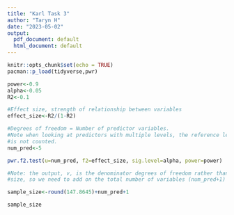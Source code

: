 ```yaml
---
title: "Karl Task 3"
author: "Taryn H"
date: "2023-05-02"
output:
  pdf_document: default
  html_document: default
---
```


```r
knitr::opts_chunk$set(echo = TRUE)
pacman::p_load(tidyverse,pwr)
```


```r
power<-0.9
alpha<-0.05
R2<-0.1

#Effect size, strength of relationship between variables
effect_size<-R2/(1-R2)

#Degrees of freedom = Number of predictor variables.
#Note when looking at predictors with multiple levels, the reference level 
#is not counted. 
num_pred<-5

pwr.f2.test(u=num_pred, f2=effect_size, sig.level=alpha, power=power)

#Note: the output, v, is the denominator degrees of freedom rather than sample 
#size, so we need to add on the total number of variables (num_pred+1)

sample_size<-round(147.8645)+num_pred+1

sample_size
```


